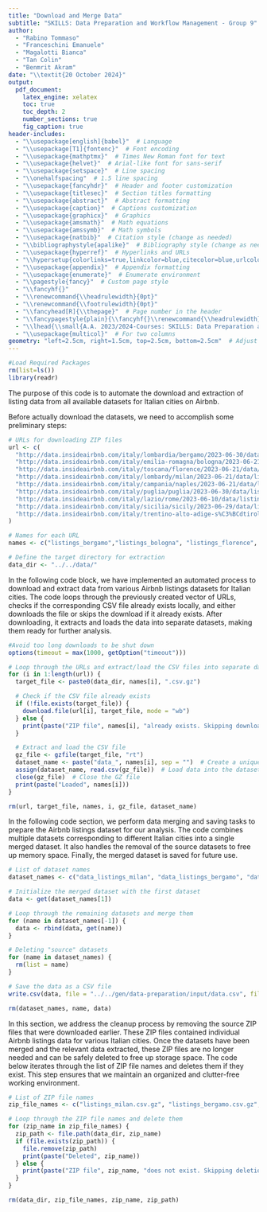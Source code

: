 ```yaml
---
title: "Download and Merge Data"
subtitle: "SKILLS: Data Preparation and Workflow Management - Group 9"
author:
  - "Rabino Tommaso"
  - "Franceschini Emanuele"
  - "Magalotti Bianca"
  - "Tan Colin"
  - "Benmrit Akram"
date: "\\textit{20 October 2024}"
output:
  pdf_document:
    latex_engine: xelatex
    toc: true
    toc_depth: 2
    number_sections: true
    fig_caption: true
header-includes:
  - "\\usepackage[english]{babel}"  # Language
  - "\\usepackage[T1]{fontenc}"  # Font encoding
  - "\\usepackage{mathptmx}"  # Times New Roman font for text
  - "\\usepackage{helvet}"  # Arial-like font for sans-serif
  - "\\usepackage{setspace}"  # Line spacing
  - "\\onehalfspacing"  # 1.5 line spacing
  - "\\usepackage{fancyhdr}"  # Header and footer customization
  - "\\usepackage{titlesec}"  # Section titles formatting
  - "\\usepackage{abstract}"  # Abstract formatting
  - "\\usepackage{caption}"  # Captions customization
  - "\\usepackage{graphicx}"  # Graphics
  - "\\usepackage{amsmath}"  # Math equations
  - "\\usepackage{amssymb}"  # Math symbols
  - "\\usepackage{natbib}"  # Citation style (change as needed)
  - "\\bibliographystyle{apalike}"  # Bibliography style (change as needed)
  - "\\usepackage{hyperref}"  # Hyperlinks and URLs
  - "\\hypersetup{colorlinks=true,linkcolor=blue,citecolor=blue,urlcolor=blue}"
  - "\\usepackage{appendix}"  # Appendix formatting
  - "\\usepackage{enumerate}"  # Enumerate environment
  - "\\pagestyle{fancy}"  # Custom page style
  - "\\fancyhf{}"
  - "\\renewcommand{\\headrulewidth}{0pt}"
  - "\\renewcommand{\\footrulewidth}{0pt}"
  - "\\fancyhead[R]{\\thepage}"  # Page number in the header
  - "\\fancypagestyle{plain}{\\fancyhf{}\\renewcommand{\\headrulewidth}{0pt}}"
  - "\\lhead{\\small{A.A. 2023/2024-Courses: SKILLS: Data Preparation and Workflow Management}}"
  - "\\usepackage{multicol}"  # For two columns
geometry: "left=2.5cm, right=1.5cm, top=2.5cm, bottom=2.5cm"  # Adjust margins
---
```


```r
#Load Required Packages
rm(list=ls())
library(readr)
```

\section{Download Dataset}
The purpose of this code is to automate the download and extraction of \textit{Airbnb} listing data from all available datasets for Italian cities on Airbnb.

\textbf{Preliminary Settings: } Before actually download the datasets, we need to accomplish some preliminary steps:
\begin{itemize}
  \item The url variable is a vector that contains URLs pointing to ZIP files hosted online. Each URL corresponds to Airbnb listing data for a specific city or region in Italy.
  \item The names variable is another vector that provides user-defined names for each URL. These names will be used to label the downloaded data frames, making them easier to work with.
  \item The data\_dir variable specifies the target directory where the ZIP files will be downloaded and extracted.
\end{itemize}

```r
# URLs for downloading ZIP files
url <- c(
  "http://data.insideairbnb.com/italy/lombardia/bergamo/2023-06-30/data/listings.csv.gz",
  "http://data.insideairbnb.com/italy/emilia-romagna/bologna/2023-06-21/data/listings.csv.gz",
  "http://data.insideairbnb.com/italy/toscana/florence/2023-06-21/data/listings.csv.gz",
  "http://data.insideairbnb.com/italy/lombardy/milan/2023-06-21/data/listings.csv.gz",
  "http://data.insideairbnb.com/italy/campania/naples/2023-06-21/data/listings.csv.gz",
  "http://data.insideairbnb.com/italy/puglia/puglia/2023-06-30/data/listings.csv.gz",
  "http://data.insideairbnb.com/italy/lazio/rome/2023-06-10/data/listings.csv.gz",
  "http://data.insideairbnb.com/italy/sicilia/sicily/2023-06-29/data/listings.csv.gz",
  "http://data.insideairbnb.com/italy/trentino-alto-adige-s%C3%BCdtirol/trentino/2023-06-30/data/listings.csv.gz"
)

# Names for each URL
names <- c("listings_bergamo","listings_bologna", "listings_florence", "listings_milan", "listings_naples", "listings_puglia", "listings_rome", "listings_sicily", "listings_trentino")

# Define the target directory for extraction
data_dir <- "../../data/"
```

\textbf{Download and Extraction: }
In the following code block, we have implemented an automated process to download and extract data from various Airbnb listings datasets for Italian cities. The code loops through the previously created vector of URLs, checks if the corresponding CSV file already exists locally, and either downloads the file or skips the download if it already exists. After downloading, it extracts and loads the data into separate datasets, making them ready for further analysis.

```r
#Avoid too long downloads to be shut down
options(timeout = max(1000, getOption("timeout")))

# Loop through the URLs and extract/load the CSV files into separate datasets
for (i in 1:length(url)) {
  target_file <- paste0(data_dir, names[i], ".csv.gz")

  # Check if the CSV file already exists
  if (!file.exists(target_file)) {
    download.file(url[i], target_file, mode = "wb")
  } else {
    print(paste("ZIP file", names[i], "already exists. Skipping download."))
  }

  # Extract and load the CSV file
  gz_file <- gzfile(target_file, "rt")
  dataset_name <- paste("data_", names[i], sep = "")  # Create a unique dataset name
  assign(dataset_name, read.csv(gz_file))  # Load data into the dataset_name
  close(gz_file)  # Close the GZ file
  print(paste("Loaded", names[i]))
}
```

```r
rm(url, target_file, names, i, gz_file, dataset_name)
```



\section{Merge Dataset}
In the following code section, we perform data merging and saving tasks to prepare the Airbnb listings dataset for our analysis. The code combines multiple datasets corresponding to different Italian cities into a single merged dataset. It also handles the removal of the source datasets to free up memory space. Finally, the merged dataset is saved for future use.

```r
# List of dataset names
dataset_names <- c("data_listings_milan", "data_listings_bergamo", "data_listings_bologna", "data_listings_florence", "data_listings_naples", "data_listings_puglia", "data_listings_rome", "data_listings_sicily", "data_listings_trentino")

# Initialize the merged dataset with the first dataset
data <- get(dataset_names[1])

# Loop through the remaining datasets and merge them
for (name in dataset_names[-1]) {
  data <- rbind(data, get(name))
}

# Deleting "source" datasets
for (name in dataset_names) {
  rm(list = name)
}

# Save the data as a CSV file
write.csv(data, file = "../../gen/data-preparation/input/data.csv", fileEncoding = "UTF-8",row.names=FALSE )

```

```r
rm(dataset_names, name, data)
```



\section{Delete Source ZIP Files}
In this section, we address the cleanup process by removing the source ZIP files that were downloaded earlier. These ZIP files contained individual Airbnb listings data for various Italian cities. Once the datasets have been merged and the relevant data extracted, these ZIP files are no longer needed and can be safely deleted to free up storage space. The code below iterates through the list of ZIP file names and deletes them if they exist. This step ensures that we maintain an organized and clutter-free working environment.

```r
# List of ZIP file names
zip_file_names <- c("listings_milan.csv.gz", "listings_bergamo.csv.gz", "listings_bologna.csv.gz", "listings_florence.csv.gz", "listings_naples.csv.gz", "listings_puglia.csv.gz", "listings_rome.csv.gz", "listings_sicily.csv.gz", "listings_trentino.csv.gz")

# Loop through the ZIP file names and delete them
for (zip_name in zip_file_names) {
  zip_path <- file.path(data_dir, zip_name)
  if (file.exists(zip_path)) {
    file.remove(zip_path)
    print(paste("Deleted", zip_name))
  } else {
    print(paste("ZIP file", zip_name, "does not exist. Skipping deletion."))
  }
}
```

```r
rm(data_dir, zip_file_names, zip_name, zip_path)
```





